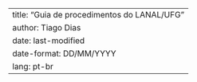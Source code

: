 ---
title: "Guia de procedimentos do LANAL/UFG"
author: Tiago Dias
date: last-modified
date-format: DD/MM/YYYY
lang: pt-br
---